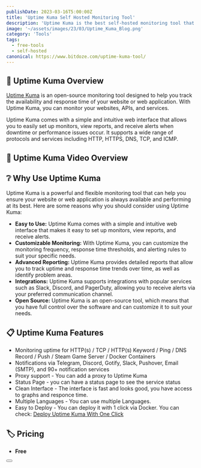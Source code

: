 ```yaml
---
publishDate: 2023-03-16T5:00:00Z
title: 'Uptime Kuma Self Hosted Monitoring Tool'
description: 'Uptime Kuma is the best self-hosted monitoring tool that you can use.'
image: '~/assets/images/23/03/Uptime_Kuma_Blog.png'
category: 'Tools'
tags:
  - free-tools
  - self-hosted
canonical: https://www.bitdoze.com/uptime-kuma-tool/
---
```



## 🔭 Uptime Kuma Overview

[Uptime Kuma](https://github.com/louislam/uptime-kuma) is an open-source monitoring tool designed to help you track the availability and response time of your website or web application. With Uptime Kuma, you can monitor your websites, APIs, and services.

Uptime Kuma comes with a simple and intuitive web interface that allows you to easily set up monitors, view reports, and receive alerts when downtime or performance issues occur. It supports a wide range of protocols and services including HTTP, HTTPS, DNS, TCP, and ICMP.

## 🎥 Uptime Kuma Video Overview

## ❔ Why Use Uptime Kuma

Uptime Kuma is a powerful and flexible monitoring tool that can help you ensure your website or web application is always available and performing at its best. Here are some reasons why you should consider using Uptime Kuma:

- **Easy to Use:** Uptime Kuma comes with a simple and intuitive web interface that makes it easy to set up monitors, view reports, and receive alerts.
- **Customizable Monitoring:** With Uptime Kuma, you can customize the monitoring frequency, response time thresholds, and alerting rules to suit your specific needs.
- **Advanced Reporting:** Uptime Kuma provides detailed reports that allow you to track uptime and response time trends over time, as well as identify problem areas.
- **Integrations:** Uptime Kuma supports integrations with popular services such as Slack, Discord, and PagerDuty, allowing you to receive alerts via your preferred communication channel.
- **Open Source:** Uptime Kuma is an open-source tool, which means that you have full control over the software and can customize it to suit your needs.

## 📋 Uptime Kuma Features

- Monitoring uptime for HTTP(s) / TCP / HTTP(s) Keyword / Ping / DNS Record / Push / Steam Game Server / Docker Containers
- Notifications via Telegram, Discord, Gotify, Slack, Pushover, Email (SMTP), and 90+ notification services
- Proxy support - You can add a proxy to Uptime Kuma
- Status Page - you can have a status page to see the service status
- Clean Interface - The interface is fast and looks good, you have access to graphs and responce time.
- Multiple Languages - You can use multiple Languages.
- Easy to Deploy - You can deploy it with 1 click via Docker. You can check: [Deploy Uptime Kuma With One Click](https://www.bitdoze.com/deploy-uptime-kuma/)

## 🏷️ Pricing

- **Free**

<Button link="https://github.com/louislam/uptime-kuma" text="Check Uptime Kuma" />
